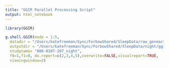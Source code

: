 ```yaml
---
title: "GGIR Parallel Processing Script"
output: html_notebook
---
```


```r
library(GGIR)
```

```r
g.shell.GGIR(mode = 1:5, 
  datadir = "/Users/katefreeman/Sync/ForbowShared/SleepData/raw_geneactive/800-0107-207_left wrist_060371_2022-04-21 16-24-43.bin", 
  outputdir = "/Users/katefreeman/Sync/ForbowShared/SleepData/night/ggir_results_night", 
  studyname= "800-0107-207_night",
  f0=1,f1=0, do.report=c(2,3,4,5),overwrite=FALSE,visualreport=TRUE,
  viewingwindow=2)
```

